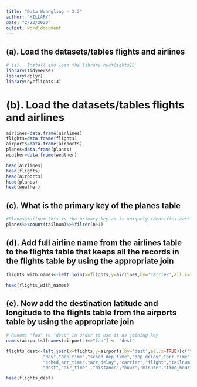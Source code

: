 ```yaml
---
title: "Data Wrangling - 3.3"
author: "HILLARY"
date: "2/23/2020"
output: word_document
---
```


## (a).	Load the datasets/tables flights and airlines

```r

# (a).	Install and load the library nycflights13
library(tidyverse)
library(dplyr)
library(nycflights13)

```



# (b).	Load the datasets/tables flights and airlines

```r

airlines=data.frame(airlines)
flights=data.frame(flights)
airports=data.frame(airports)
planes=data.frame(planes)
weather=data.frame(weather)

head(airlines)
head(flights)
head(airports)
head(planes)
head(weather)

```


## (c). What is the primary key of the planes table 

```r

#Planes$tailnum this is the primary key as it uniquely identifies each plane in the planes table
planes%>%count(tailnum)%>%filter(n>1)


```


## (d).	Add full airline name from the airlines table to the flights table that keeps all the records in the flights table by using the appropriate join

```r

flights_with_names<-left_join(x=flights,y=airlines,by='carrier',all.x=TRUE)

head(flights_with_names)


```



## (e).	Now add the destination latitude and longitude to the flights table from the airports table by using the appropriate join

```r


# Rename "faa" to "dest" in order to use it as joining key
names(airports)[names(airports)=="faa"] <- "dest"

flights_dest<-left_join(x=flights,y=airports,by='dest',all.x=TRUE)[c("year","month",
              "day","dep_time","sched_dep_time","dep_delay","arr_time",
              "sched_arr_time","arr_delay","carrier","flight","tailnum","origin",
              "dest","air_time" ,"distance","hour","minute","time_hour","lat","lon")]

head(flights_dest)

```



